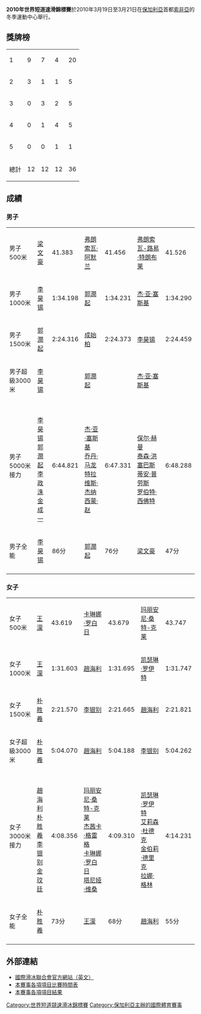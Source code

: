 '''2010年世界短道速滑錦標賽'''於2010年3月19日至3月21日在[[保加利亞|保加利亞]]首都[[索非亞|索非亞]]的冬季運動中心舉行。

== 獎牌榜 ==
{| {{RankedMedalTable|class=wikitable}}
|-
| 1 ||align=left|{{KOR}} || 9 || 7 || 4 || 20
|-
| 2 ||align=left|{{CHN}} || 3 || 1 || 1 || 5
|-
| 3 ||align=left|{{CAN}} || 0 || 3 || 2 || 5
|-
| 4 ||align=left|{{USA}} || 0 || 1 || 4 || 5
|-
| 5 ||align=left|{{GER}} || 0 || 0 || 1 || 1
|-
!colspan="2"| 總計 || 12 || 12 || 12 || 36
|}

== 成績 ==
=== 男子 ===
{| {{MedalistTable|type=項目|columns=2|style=font-size:small;}}
|-
|男子500米
|{{flagicon|CHN}} [[梁文豪|梁文豪]]|| 41.383
|{{flagicon|CAN}} [[弗朗索瓦·阿默兰|弗朗索瓦·阿默兰]]|| 41.456
|{{flagicon|CAN}} [[弗朗索瓦-路易·特朗布莱|弗朗索瓦-路易·特朗布莱]]|| 41.526
|-
|男子1000米
|{{flagicon|KOR}} [[李昊锡|李昊锡]]|| 1:34.198
|{{flagicon|KOR}} [[郭潤起|郭潤起]]|| 1:34.231
|{{flagicon|USA}} [[杰·亚·塞斯基|杰·亚·塞斯基]]|| 1:34.290 
|-
|男子1500米
|{{flagicon|KOR}} [[郭潤起|郭潤起]]|| 2:24.316
|{{flagicon|KOR}} [[成始柏|成始柏]]|| 2:24.373
|{{flagicon|KOR}} [[李昊锡|李昊锡]]|| 2:24.459
|-
|男子超級3000米
|{{flagicon|KOR}} [[李昊锡|李昊锡]]|| 
|{{flagicon|KOR}} [[郭潤起|郭潤起]]|| 
|{{flagicon|USA}} [[杰·亚·塞斯基|杰·亚·塞斯基]]|| 
|-
|男子5000米接力
|{{KOR}}<br/>[[李昊锡|李昊锡]]<br/>[[郭潤起|郭潤起]]<br/>[[李政洙|李政洙]]<br/>[[金成一|金成一]] || 6:44.821
|{{USA}}<br/>[[杰·亚·塞斯基|杰·亚·塞斯基]]<br/>[[乔丹·马龙|乔丹·马龙]]<br/>[[特拉维斯·杰纳|特拉维斯·杰纳]]<br/>[[西蒙·赵|西蒙·赵]] || 6:47.331
|{{GER}}<br/>[[保尔·赫曼|保尔·赫曼]]<br/>[[泰森·洪|泰森·洪]]<br/>[[塞巴斯蒂安·普劳斯|塞巴斯蒂安·普劳斯]]<br/>[[罗伯特·西佛特|罗伯特·西佛特]] || 6:48.288
|-
|男子全能
|{{flagicon|KOR}} [[李昊锡|李昊锡]]|| 86分
|{{flagicon|KOR}} [[郭潤起|郭潤起]]|| 76分
|{{flagicon|CHN}} [[梁文豪|梁文豪]]|| 47分
|-
|}

=== 女子 ===
{| {{MedalistTable|type=項目|columns=2|style=font-size:small;}}
|-
|女子500米
|{{flagicon|CHN}} [[王濛_(運動員)|王濛]]|| 43.619
|{{flagicon|CAN}} [[卡琳娜·罗白日|卡琳娜·罗白日]]|| 43.679
|{{flagicon|CAN}} [[玛丽安尼·桑特-克莱|玛丽安尼·桑特-克莱]]|| 43.747
|-
|女子1000米
|{{flagicon|CHN}} [[王濛_(運動員)|王濛]]|| 1:31.603
|{{flagicon|KOR}} [[趙海利|趙海利]]|| 1:31.695
|{{flagicon|USA}} [[凯瑟琳·罗伊特|凯瑟琳·罗伊特]]|| 1:31.747  
|-
|女子1500米
|{{flagicon|KOR}} [[朴胜羲|朴胜羲]]|| 2:21.570
|{{flagicon|KOR}} [[李银别|李银别]]|| 2:21.665
|{{flagicon|KOR}} [[趙海利|趙海利]]|| 2:21.821
|-
|女子超級3000米
|{{flagicon|KOR}} [[朴胜羲|朴胜羲]]|| 5:04.070
|{{flagicon|KOR}} [[趙海利|趙海利]]|| 5:04.188
|{{flagicon|KOR}} [[李银别|李银别]]|| 5:04.262
|-
|女子3000米接力
|{{KOR}}<br/>[[趙海利|趙海利]]<br/>[[朴胜羲|朴胜羲]]<br/>[[李银别|李银别]]<br/>[[金玟廷_(短道速滑运动员)|金玟廷]]|| 4:08.356
|{{CAN}}<br/>[[玛丽安尼·桑特-克莱|玛丽安尼·桑特-克莱]]<br/>[[杰茜卡·格雷格|杰茜卡·格雷格]]<br/>[[卡琳娜·罗白日|卡琳娜·罗白日]]<br/>[[塔尼娅·维桑|塔尼娅·维桑]] || 4:09.310
|{{USA}}<br/>[[凯瑟琳·罗伊特|凯瑟琳·罗伊特]]<br/>[[艾莉森·杜德克|艾莉森·杜德克]]<br/>[[金伯莉·德里克|金伯莉·德里克]]<br/>[[拉娜·格林|拉娜·格林]] || 4:14.231
|-
|女子全能
|{{flagicon|KOR}} [[朴胜羲|朴胜羲]]|| 73分
|{{flagicon|CHN}} [[王濛_(運動員)|王濛]]|| 68分
|{{flagicon|KOR}} [[趙海利|趙海利]]|| 55分
|-
|}

== 外部連結 ==
*[http://www.isu.org 國際滑冰聯合會官方網站（英文）]{{Wayback|url=http://www.isu.org/ |date=19980110123045 }}
*[https://web.archive.org/web/20100311142158/http://www.2010wstssc-sofia.com/ 本賽事各項項目比賽時間表]
*[http://www.sportresult.com/federations/ISU/ShortTrack/?sea=99899800000022 本賽事各項項目結果]{{Wayback|url=http://www.sportresult.com/federations/ISU/ShortTrack/?sea=99899800000022 |date=20100209051112 }}

{{Footer World Short Track Speed Skating Championships}}

{{DEFAULTSORT:2010 World Short Track Speed Skating Championships}}
[[Category:世界短道競速滑冰錦標賽|Category:世界短道競速滑冰錦標賽]]
[[Category:保加利亞主辦的國際體育賽事|Category:保加利亞主辦的國際體育賽事]]